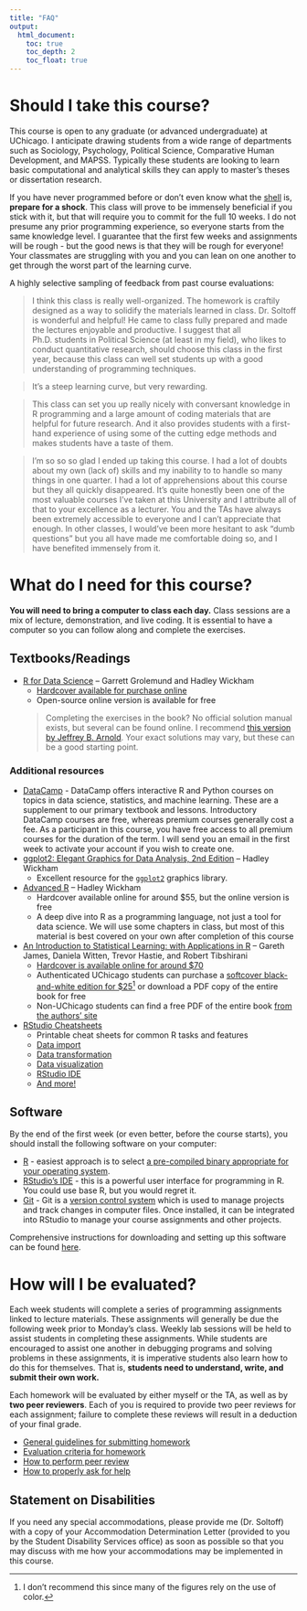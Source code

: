 ```yaml
---
title: "FAQ"
output:
  html_document:
    toc: true
    toc_depth: 2
    toc_float: true
---
```


# Should I take this course?

This course is open to any graduate (or advanced undergraduate) at UChicago. I anticipate drawing students from a wide range of departments such as Sociology, Psychology, Political Science, Comparative Human Development, and MAPSS. Typically these students are looking to learn basic computational and analytical skills they can apply to master's theses or dissertation research.

If you have never programmed before or don't even know what the [shell](shell.html) is, **prepare for a shock**. This class will prove to be immensely beneficial if you stick with it, but that will require you to commit for the full 10 weeks. I do not presume any prior programming experience, so everyone starts from the same knowledge level. I guarantee that the first few weeks and assignments will be rough - but the good news is that they will be rough for everyone! Your classmates are struggling with you and you can lean on one another to get through the worst part of the learning curve.

A highly selective sampling of feedback from past course evaluations:

> I think this class is really well-organized. The homework is craftily designed as a way to solidify the materials learned in class. Dr. Soltoff is wonderful and helpful! He came to class fully prepared and made the lectures enjoyable and productive. I suggest that all Ph.D. students in Political Science (at least in my field), who likes to conduct quantitative research, should choose this class in the first year, because this class can well set students up with a good understanding of programming techniques.

> It's a steep learning curve, but very rewarding.

> This class can set you up really nicely with conversant knowledge in R programming and a large amount of coding materials that are helpful for future research. And it also provides students with a first-hand experience of using some of the cutting edge methods and makes students have a taste of them.

> I'm so so so glad I ended up taking this course. I had a lot of doubts about my own (lack of) skills and my inability to to handle so many things in one quarter. I had a lot of apprehensions about this course but they all quickly disappeared. It's quite honestly been one of the most valuable courses I've taken at this University and I attribute all of that to your excellence as a lecturer. You and the TAs have always been extremely accessible to everyone and I can't appreciate that enough. In other classes, I would've been more hesitant to ask "dumb questions" but you all have made me comfortable doing so, and I have benefited immensely from it.

# What do I need for this course?

**You will need to bring a computer to class each day.** Class sessions are a mix of lecture, demonstration, and live coding. It is essential to have a computer so you can follow along and complete the exercises.

## Textbooks/Readings

* [R for Data Science](http://r4ds.had.co.nz/) -- Garrett Grolemund and Hadley Wickham
    * [Hardcover available for purchase online](https://www.amazon.com/R-Data-Science-Hadley-Wickham/dp/1491910399/ref=as_li_ss_tl?ie=UTF8&qid=1469550189&sr=8-1&keywords=R+for+data+science&linkCode=sl1&tag=devtools-20&linkId=6fe0069f9605cf847ed96c191f4e84dd)
    * Open-source online version is available for free

    > Completing the exercises in the book? No official solution manual exists, but several can be found online. I recommend [this version by Jeffrey B. Arnold](https://jrnold.github.io/r4ds-exercise-solutions/). Your exact solutions may vary, but these can be a good starting point.

### Additional resources

* [DataCamp](https://www.datacamp.com/home) - DataCamp offers interactive R and Python courses on topics in data science, statistics, and machine learning. These are a supplement to our primary textbook and lessons. Introductory DataCamp courses are free, whereas premium courses generally cost a fee. As a participant in this course, you have free access to all premium courses for the duration of the term. I will send you an email in the first week to activate your account if you wish to create one.
* [ggplot2: Elegant Graphics for Data Analysis, 2nd Edition](http://link.springer.com.proxy.uchicago.edu/book/10.1007/978-3-319-24277-4) -- Hadley Wickham
    * Excellent resource for the [`ggplot2`](https://cran.r-project.org/web/packages/ggplot2/index.html) graphics library.
* [Advanced R](http://adv-r.had.co.nz/) -- Hadley Wickham
    * Hardcover available online for around $55, but the online version is free
    * A deep dive into R as a programming language, not just a tool for data science. We will use some chapters in class, but most of this material is best covered on your own after completion of this course
* [An Introduction to Statistical Learning: with Applications in R](http://www-bcf.usc.edu/~gareth/ISL/) -- Gareth James, Daniela Witten, Trevor Hastie, and Robert Tibshirani
    * [Hardcover is available online for around $70](https://www.amazon.com/Introduction-Statistical-Learning-Applications-Statistics/dp/1461471370)
    * Authenticated UChicago students can purchase a [softcover black-and-white edition for $25](http://link.springer.com.proxy.uchicago.edu/book/10.1007%2F978-1-4614-7138-7)^[I don't recommend this since many of the figures rely on the use of color.] or download a PDF copy of the entire book for free
    * Non-UChicago students can find a free PDF of the entire book [from the authors' site](http://www-bcf.usc.edu/~gareth/ISL/ISLR%20Sixth%20Printing.pdf)
* [RStudio Cheatsheets](https://www.rstudio.com/resources/cheatsheets/)
    * Printable cheat sheets for common R tasks and features
    * [Data import](https://github.com/rstudio/cheatsheets/raw/master/source/pdfs/data-import-cheatsheet.pdf)
    * [Data transformation](https://github.com/rstudio/cheatsheets/raw/master/source/pdfs/data-transformation-cheatsheet.pdf)
    * [Data visualization](https://github.com/rstudio/cheatsheets/raw/master/source/pdfs/ggplot2-cheatsheet-2.1.pdf)
    * [RStudio IDE](https://github.com/rstudio/cheatsheets/raw/master/source/pdfs/rstudio-IDE-cheatsheet.pdf)
    * [And more!](https://www.rstudio.com/resources/cheatsheets/)

## Software

By the end of the first week (or even better, before the course starts), you should install the following software on your computer:

* [R](https://www.r-project.org/) - easiest approach is to select [a pre-compiled binary appropriate for your operating system](https://cran.rstudio.com/).
* [RStudio's IDE](https://www.rstudio.com/products/RStudio/) - this is a powerful user interface for programming in R. You could use base R, but you would regret it.
* [Git](https://git-scm.com/) - Git is a [version control system](https://en.wikipedia.org/wiki/Version_control) which is used to manage projects and track changes in computer files. Once installed, it can be integrated into RStudio to manage your course assignments and other projects.

Comprehensive instructions for downloading and setting up this software can be found [here](setup00.html).

# How will I be evaluated?

Each week students will complete a series of programming assignments linked to lecture materials. These assignments will generally be due the following week prior to Monday's class. Weekly lab sessions will be held to assist students in completing these assignments. While students are encouraged to assist one another in debugging programs and solving problems in these assignments, it is imperative students also learn how to do this for themselves. That is, **students need to understand, write, and submit their own work.**

Each homework will be evaluated by either myself or the TA, as well as by **two peer reviewers**. Each of you is required to provide two peer reviews for each assignment; failure to complete these reviews will result in a deduction of your final grade.

* [General guidelines for submitting homework](hw00_homework_guidelines.html)
* [Evaluation criteria for homework](hw00_homework_grading.html)
* [How to perform peer review](hw00_peer-review.html)
* [How to properly ask for help](hw00_asking_questions.html)

## Statement on Disabilities

If you need any special accommodations, please provide me (Dr. Soltoff) with a copy of your Accommodation Determination Letter (provided to you by the Student Disability Services office) as soon as possible so that you may discuss with me how your accommodations may be implemented in this course.
